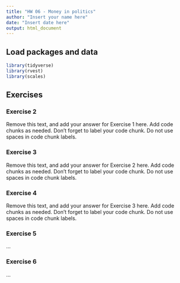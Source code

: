 ```yaml
---
title: "HW 06 - Money in politics"
author: "Insert your name here"
date: "Insert date here"
output: html_document
---
```


## Load packages and data

```r
library(tidyverse)
library(rvest)
library(scales)
```

## Exercises

### Exercise 2

Remove this text, and add your answer for Exercise 1 here.
Add code chunks as needed.
Don't forget to label your code chunk.
Do not use spaces in code chunk labels.

### Exercise 3

Remove this text, and add your answer for Exercise 2 here.
Add code chunks as needed.
Don't forget to label your code chunk.
Do not use spaces in code chunk labels.

### Exercise 4

Remove this text, and add your answer for Exercise 3 here.
Add code chunks as needed.
Don't forget to label your code chunk.
Do not use spaces in code chunk labels.

### Exercise 5

...

### Exercise 6

...
